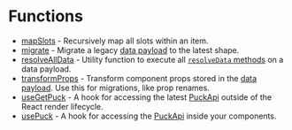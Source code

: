 # Functions

- [mapSlots](functions/map=slots) - Recursively map all slots within an item.
- [migrate](functions/migrate) - Migrate a legacy [data payload](/docs/api-reference/data-model/data) to the latest shape.
- [resolveAllData](functions/resolve-all-data) - Utility function to execute all [`resolveData` methods](/docs/api-reference/configuration/component-config#resolvedatadata-params) on a data payload.
- [transformProps](functions/transform-props) - Transform component props stored in the [data payload](/docs/api-reference/data-model/data). Use this for migrations, like prop renames.
- [useGetPuck](functions/use-get-puck) - A hook for accessing the latest [PuckApi](/docs/api-reference/puck-api) outside of the React render lifecycle.
- [usePuck](functions/use-puck) - A hook for accessing the [PuckApi](/docs/api-reference/puck-api) inside your components.
